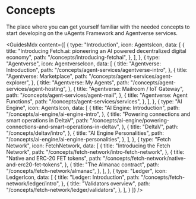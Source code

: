 # Concepts

<div className="nx-text-fetch-content">
  The place where you can get yourself familiar with the needed concepts to
  start developing on the uAgents Framework and Agentverse services.
</div>


<GuidesMdx content={[
  {
    type: "Introduction",
    icon: AgentsIcon,
    data: [
      {
        title: "Introducing Fetch.ai: pioneering an AI powered decentralized digital economy",
        path: "/concepts/introducing-fetchai",
      },
    ],
  },
  {
    type: "Agentverse",
    icon: AgentverseIcon,
    data: [
      {
        title: "Agentverse: Introduction",
        path: "/concepts/agent-services/agentverse-intro",
      },
      {
        title: "Agentverse: Marketplace",
        path: "/concepts/agent-services/agent-explorer",
      },
      {
        title: "Agentverse: My Agents",
        path: "/concepts/agent-services/agent-hosting",
      },
      {
        title: "Agentverse: Mailroom / IoT Gateway",
        path: "/concepts/agent-services/agent-mail",
      },
      {
        title: "Agentverse: Agent Functions",
        path: "/concepts/agent-services/services",
      },
    ],
  },
  {
    type: "AI Engine",
    icon: AgentsIcon,
    data: [
      {
        title: "AI Engine: Introduction",
        path: "/concepts/ai-engine/ai-engine-intro",
      },
      {
        title: "Powering connections and smart operations in DeltaV",
        path: "/concepts/ai-engine/powering-connections-and-smart-operations-in-deltav",
      },
      {
        title: "DeltaV",
        path: "/concepts/deltav/intro",
      },
      {
        title: "AI Engine Personalities",
        path: "/concepts/ai-engine/ai-engine-personalities",
      },
    ],
  },
  {
    type: "Fetch Network",
    icon: FetchNetwork,
    data: [
      {
        title: "Introducing the Fetch Network",
        path: "/concepts/fetch-network/intro-fetch-network",
      },
      {
        title: "Native and ERC-20 FET tokens",
        path: "/concepts/fetch-network/native-and-erc20-fet-tokens",
      },
      {
        title: "The Almanac contract",
        path: "/concepts/fetch-network/almanac",
      },
    ],
  },
  {
    type: "Ledger",
    icon: LedgerIcon,
    data: [
      {
        title: "Ledger: Introduction",
        path: "/concepts/fetch-network/ledger/intro",
      },
      {
        title: "Validators overview",
        path: "/concepts/fetch-network/ledger/validators",
      },
    ],
  }
]} />

<div className="nx-mb-8"></div>
